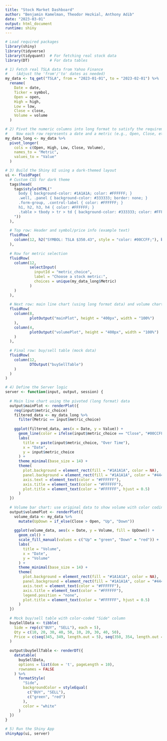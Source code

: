 ```yaml
---
title: "Stock Market Dashboard"
author: "Benjamin Kamelman, Theodor Hezkial, Anthony Adib"
date: "2023-03-01"
output: html_document
runtime: shiny
---
```


```r
# Load required packages
library(shiny)
library(tidyverse)
library(tidyquant)  # For fetching real stock data
library(DT)         # For data tables

# 1) Fetch real TSLA data from Yahoo Finance
#    (Adjust the 'from'/'to' dates as needed)
my_data <- tq_get("TSLA", from = "2023-01-01", to = "2023-02-01") %>%
  rename(
    Date = date,
    Ticker = symbol,
    Open = open,
    High = high,
    Low = low,
    Close = close,
    Volume = volume
  )

# 2) Pivot the numeric columns into long format to satisfy the requirement.
#    Now each row represents a date and a metric (e.g., Open, Close, etc.)
my_data_long <- my_data %>%
  pivot_longer(
    cols = c(Open, High, Low, Close, Volume),
    names_to = "Metric",
    values_to = "Value"
  )

# 3) Build the Shiny UI using a dark-themed layout
ui <- fluidPage(
  # Custom CSS for dark theme
  tags$head(
    tags$style(HTML("
      body { background-color: #1A1A1A; color: #FFFFFF; }
      .well, .panel { background-color: #333333; border: none; }
      .form-group, .control-label { color: #FFFFFF; }
      h1, h2, h3, h4 { color: #FFFFFF; }
      .table > tbody > tr > td { background-color: #333333; color: #FFFFFF; }
    "))
  ),
  
  # Top row: Header and symbol/price info (example text)
  fluidRow(
    column(12, h2("SYMBOL: TSLA $350.43", style = "color: #00CCFF;"), br())
  ),
  
  # Row for metric selection
  fluidRow(
    column(12,
           selectInput(
             inputId = "metric_choice",
             label = "Choose a stock metric:",
             choices = unique(my_data_long$Metric)
           )
    )
  ),
  
  # Next row: main line chart (using long format data) and volume chart (using original data)
  fluidRow(
    column(8,
           plotOutput("mainPlot", height = "400px", width = "100%")
    ),
    column(4,
           plotOutput("volumePlot", height = "400px", width = "100%")
    )
  ),
  
  # Final row: buy/sell table (mock data)
  fluidRow(
    column(12,
           DTOutput("buySellTable")
    )
  )
)

# 4) Define the Server logic
server <- function(input, output, session) {
  
  # Main line chart using the pivoted (long format) data
  output$mainPlot <- renderPlot({
    req(input$metric_choice)
    filtered_data <- my_data_long %>%
      filter(Metric == input$metric_choice)
    
    ggplot(filtered_data, aes(x = Date, y = Value)) +
      geom_line(color = ifelse(input$metric_choice == "Close", "#00CCFF", "white"), size = 1.2) +
      labs(
        title = paste(input$metric_choice, "Over Time"),
        x = "Date",
        y = input$metric_choice
      ) +
      theme_minimal(base_size = 14) +
      theme(
        plot.background = element_rect(fill = "#1A1A1A", color = NA),
        panel.background = element_rect(fill = "#1A1A1A", color = "#444444"),
        axis.text = element_text(color = "#FFFFFF"),
        axis.title = element_text(color = "#FFFFFF"),
        plot.title = element_text(color = "#FFFFFF", hjust = 0.5)
      )
  })
  
  # Volume bar chart: use original data to show volume with color coding based on price movement
  output$volumePlot <- renderPlot({
    volume_data <- my_data %>%
      mutate(UpDown = if_else(Close > Open, "Up", "Down"))
    
    ggplot(volume_data, aes(x = Date, y = Volume, fill = UpDown)) +
      geom_col() +
      scale_fill_manual(values = c("Up" = "green", "Down" = "red")) +
      labs(
        title = "Volume",
        x = "Date",
        y = "Volume"
      ) +
      theme_minimal(base_size = 14) +
      theme(
        plot.background = element_rect(fill = "#1A1A1A", color = NA),
        panel.background = element_rect(fill = "#1A1A1A", color = "#444444"),
        axis.text = element_text(color = "#FFFFFF"),
        axis.title = element_text(color = "#FFFFFF"),
        legend.position = "none",
        plot.title = element_text(color = "#FFFFFF", hjust = 0.5)
      )
  })
  
  # Mock buy/sell table with color-coded "Side" column
  buySellData <- tibble(
    Side = rep(c("BUY", "SELL"), each = 5),
    Qty = c(10, 20, 30, 40, 50, 10, 20, 30, 40, 50),
    Price = c(seq(345, 349, length.out = 5), seq(350, 354, length.out = 5))
  )
  
  output$buySellTable <- renderDT({
    datatable(
      buySellData,
      options = list(dom = 't', pageLength = 10),
      rownames = FALSE
    ) %>%
      formatStyle(
        "Side",
        backgroundColor = styleEqual(
          c("BUY", "SELL"), 
          c("green", "red")
        ),
        color = "white"
      )
  })
}

# 5) Run the Shiny App
shinyApp(ui, server)
```